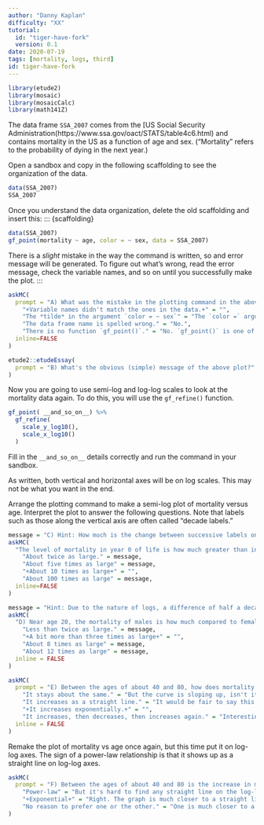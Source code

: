 ```yaml
---
author: "Danny Kaplan"
difficulty: "XX"
tutorial:
  id: "tiger-have-fork"
  version: 0.1
date: 2020-07-19 
tags: [mortality, logs, third]
id: tiger-have-fork
---
```


```r
library(etude2)
library(mosaic)
library(mosaicCalc)
library(math141Z)
```

The data frame `SSA_2007` comes from the [US Social Security Administration(https://www.ssa.gov/oact/STATS/table4c6.html) and contains mortality in the US as a function of age and sex. ("Mortality" refers to the probability of dying in the next year.) 

::: {.scaffolding}
Open a sandbox and copy in the following scaffolding to see the organization of the data.
```r
data(SSA_2007)
SSA_2007
```
:::


Once you understand the data organization, delete the old scaffolding and insert this:
::: {scaffolding}
```r
data(SSA_2007)
gf_point(mortality ~ age, color = ~ sex, data = SSA_2007)
```
There is a *slight* mistake in the way the command is written,
so and error message will be generated. To figure out what's wrong, read the error message, check the variable names, and so on until you successfully make the plot.
:::





```r
askMC(
  prompt = "A) What was the mistake in the plotting command in the above code box?",
    "+Variable names didn't match the ones in the data.+" = "",
    "The *tilde* in the argument `color = ~ sex`" = "The `color =` argument is right. The value being used, `~ sex`, is a one-sided formula and is used for things like color, shape, transparency, ....",
    "The data frame name is spelled wrong." = "No.",
    "There is no function `gf_point()`." = "No. `gf_point()` is one of the more commonly used plotting functions",
  inline=FALSE
)
```

```r
etude2::etudeEssay(
  prompt = "B) What's the obvious (simple) message of the above plot?"
)
```

Now you are going to use semi-log and log-log scales to look at the mortality data again. To do this, you will use the `gf_refine()` function. 

::: {.scaffolding}
```r
gf_point( __and_so_on__) %>%
  gf_refine(
    scale_y_log10(),
    scale_x_log10()
  )
```
Fill in the `__and_so_on__` details correctly and run the command in your sandbox.

As written, both vertical and horizontal axes will be on log scales. This may not be what you want in the end.
:::

Arrange the plotting command to make a semi-log plot of mortality versus age. Interpret the plot to answer the following questions. Note that labels such as those along the vertical axis are often called "decade labels."

```r
message = "C) Hint: How much is the change between successive labels on the y axis?"
askMC(
  "The level of mortality in year 0 of life is how much greater than in year 1 and after?",
    "About twice as large." = message,
    "About five times as large" = message,
    "+About 10 times as large+" = "",
    "About 100 times as large" = message,
  inline=FALSE
)
```

```r
message = "Hint: Due to the nature of logs, a difference of half a decade corresponds to a change of $\\sqrt{10}$."
askMC(
  "D) Near age 20, the mortality of males is how much compared to females?",
    "Less than twice as large." = message,
    "+A bit more than three times as large+" = "",
    "About 8 times as large" = message,
    "About 12 times as large" = message,
  inline = FALSE
)
```

```r
askMC(
  prompt = "E) Between the ages of about 40 and 80, how does mortality change with age?",
    "It stays about the same." = "But the curve is sloping up, isn't it?",
    "It increases as a straight line." = "It would be fair to say this about the logarithm of mortality. But a straight line in log mortality means that mortality itself is increasing exponentially.",
    "+It increases exponentially.+" = "",
    "It increases, then decreases, then increases again." = "Interesting that you would say this when the function in clearly monotonically increasing above age 30.",
  inline = FALSE
)
```

Remake the plot of mortality vs age once again, but this time put it on log-log axes. The sign of a power-law relationship is that it shows up as a straight line on log-log axes. 

```r
askMC(
  prompt = "F) Between the ages of about 40 and 80 is the increase in mortality better modeled by an exponential or a power-law process?",
    "Power-law" = "But it's hard to find any straight line on the log-log  plot.",
    "+Exponential+" = "Right. The graph is much closer to a straight line on semi-log scales than on log-log scales.",
    "No reason to prefer one or the other." = "One is much closer to a straight line than the other."
)
```
